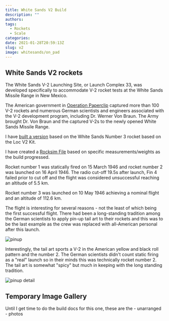 ```yaml
---
title: White Sands V2 Build
description: ""
authors: 
tags:
  - Rockets
  - Scale
categories: 
date: 2021-01-28T20:59:13Z
slug: v2
image: whitesands/on_pad
---
```

## White Sands V2 rockets

The White Sands V-2 Launching Site, or Launch Complex 33, was developed specifically to accommodate V-2 rocket tests at the White Sands Missile Range in New Mexico.

The American government in [Operation Paperclip](https://en.wikipedia.org/wiki/Operation_Paperclip) captured more than 100 V-2 rockets and numerous German scientists and engineers associated with the V-2 development program, including Dr. Werner Von Braun. The Army brought Dr. Von Braun and the captured V-2s to the newly opened White Sands Missile Range.

I have [built a version](/docs/builds/v2) based on the White Sands Number 3 rocket based on the Loc V2 Kit.

I have created a [Rocksim File](./Loc-75-V2.rkt) based on specific measurements/weights as the build progressed.

Rocket number 1 was statically fired on 15 March 1946 and rocket number 2 was launched on 16 April 1946. The radio cut-off 19.5s after launch, Fin 4 failed prior to cut off and the flight was considered unsuccessful reaching an altitude of 5.5 km.

Rocket number 3 was launched on 10 May 1946 achieving a nominal flight and an altitude of 112.6 km.

<CloudImage image='whitesands/launch' />

The flight is interesting for several reasons - not the least of which being the first successful flight. There had been a long-standing tradition among the German scientists to apply pin-up tail art to their rockets and this was to be the last example as the crew was replaced with all-American personal after this launch.

![pinup](https://res.cloudinary.com/ronaldhatcher/image/upload/v1698174664/v2/pinup_c8inqe.png)

Interestingly, the tail art sports a V-2 in the American yellow and black roll pattern and the number 2. The German scientists didn't count static firing as a "real" launch so in their minds this was technically rocket number 2. The tail art is somewhat "spicy" but much in keeping with the long standing tradition.

![pinup detail](https://res.cloudinary.com/ronaldhatcher/image/upload/v1698174661/v2/pinup_detail_yzyqvw.jpg)

## Temporary Image Gallery

Until I get time to do the build docs for this one, these are the - unarranged - photos
